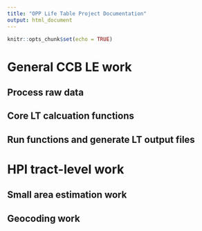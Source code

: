 ```yaml
---
title: "OPP Life Table Project Documentation"
output: html_document
---
```


```r
knitr::opts_chunk$set(echo = TRUE)
```



# General CCB LE work

## Process raw data

## Core LT calcuation functions

## Run functions and generate LT output files


# HPI tract-level work

## Small area estimation work

## Geocoding work